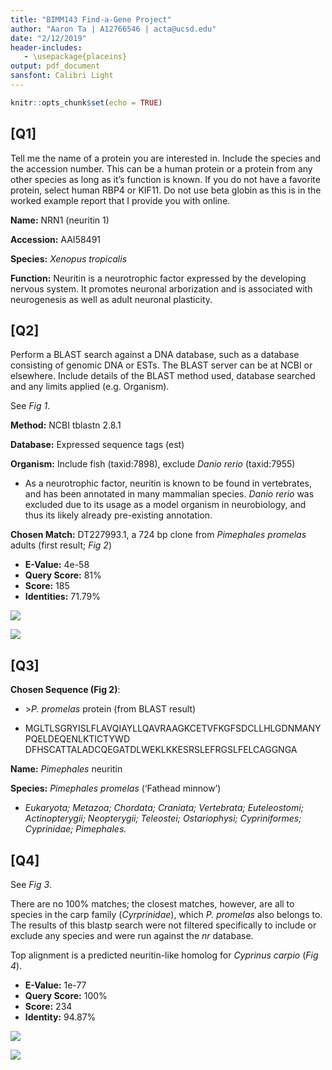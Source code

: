 ```yaml
---
title: "BIMM143 Find-a-Gene Project"
author: "Aaron Ta | A12766546 | acta@ucsd.edu"
date: "2/12/2019"
header-includes:
   - \usepackage{placeins}
output: pdf_document
sansfont: Calibri Light
---
```


```r
knitr::opts_chunk$set(echo = TRUE)
```

## [Q1] 
Tell me the name of a protein you are interested in. Include the species and the accession number. This can be a human protein or a protein from any other species as long as it's function is known. If you do not have a favorite protein, select human RBP4 or KIF11. Do not use beta globin as this is in the worked example report that I provide you with online.

**Name:** NRN1 (neuritin 1)

**Accession:** AAI58491

**Species:** *Xenopus tropicalis*

**Function:** Neuritin is a neurotrophic factor expressed by the developing nervous system. It promotes neuronal arborization and is associated with neurogenesis as well as adult neuronal plasticity.

\FloatBarrier

## [Q2]
Perform a BLAST search against a DNA database, such as a database consisting of genomic DNA or ESTs. The BLAST server can be at NCBI or elsewhere. Include details of the BLAST method used, database searched and any limits applied (e.g. Organism). 

See *Fig 1*.

**Method:** NCBI tblastn 2.8.1

**Database:** Expressed sequence tags (est)

**Organism:** Include fish (taxid:7898), exclude *Danio rerio* (taxid:7955)

* As a neurotrophic factor, neuritin is known to be found in vertebrates, and has been annotated in many mammalian species. *Danio rerio* was excluded due to its usage as a model organism in neurobiology, and thus its likely already pre-existing annotation.

**Chosen Match:** DT227993.1, a 724 bp clone from *Pimephales promelas* adults (first result; *Fig 2*)

* **E-Value:** 4e-58
* **Query Score:** 81%
* **Score:** 185
* **Identities:** 71.79%

![](bimm143_image1.png)

![](bimm143_image2.png)

\FloatBarrier

## [Q3]

**Chosen Sequence (Fig 2)**:

* \>*P. promelas* protein (from BLAST result)

* MGLTLSGRYISLFLAVQIAYLLQAVRAAGKCETVFKGFSDCLLHLGDNMANYPQELDEQENLKTICTYWD
DFHSCATTALADCQEGATDLWEKLKKESRSLEFRGSLFELCAGGNGA

**Name:** *Pimephales* neuritin

**Species:** *Pimephales promelas* ('Fathead minnow')

* *Eukaryota; Metazoa; Chordata; Craniata; Vertebrata; Euteleostomi;
            Actinopterygii; Neopterygii; Teleostei; Ostariophysi;
            Cypriniformes; Cyprinidae; Pimephales.*

\FloatBarrier

## [Q4]

See *Fig 3*.

There are no 100% matches; the closest matches, however, are all to species in the carp family (*Cyrprinidae*), which *P. promelas* also belongs to. The results of this blastp search were not filtered specifically to include or exclude any species and were run against the *nr* database.

Top alignment is a predicted neuritin-like homolog for *Cyprinus carpio* (*Fig 4*).

* **E-Value:** 1e-77
* **Query Score:** 100%
* **Score:** 234
* **Identity:** 94.87%

![](bimm143_image3.png)

![](bimm143_image4.png)